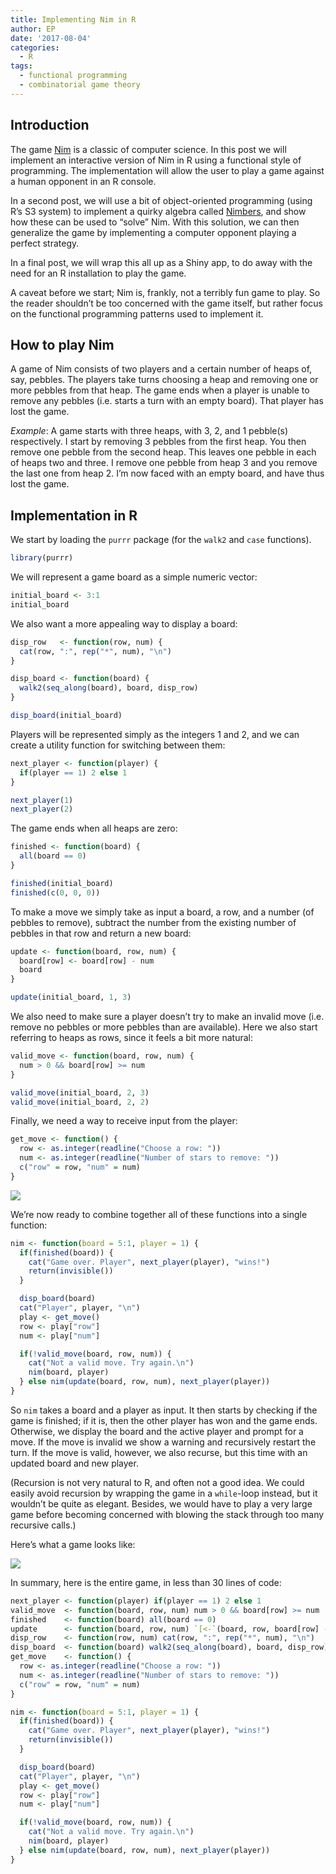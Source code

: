 ```yaml
---
title: Implementing Nim in R
author: EP
date: '2017-08-04'
categories:
  - R
tags:
  - functional programming
  - combinatorial game theory
---
```


## Introduction

The game [Nim](https://en.wikipedia.org/wiki/Nim) is a classic of computer
science. In this post we will implement an interactive version of Nim in R using
a functional style of programming. The implementation will allow the user to
play a game against a human opponent in an R console.

In a second post, we will use a bit of object-oriented programming (using R's S3
system) to implement a quirky algebra called
[Nimbers](https://en.wikipedia.org/wiki/Nimber), and show how these can be used
to "solve" Nim. With this solution, we can then generalize the game by 
implementing a computer opponent playing a perfect strategy.

In a final post, we will wrap this all up as a Shiny app, to do away with the
need for an R installation to play the game.

A caveat before we start; Nim is, frankly, not a terribly fun game to play. So
the reader shouldn't be too concerned with the game itself, but rather focus on
the functional programming patterns used to implement it.

## How to play Nim

A game of Nim consists of two players and a certain number of heaps of, say,
pebbles. The players take turns choosing a heap and removing one or more pebbles
from that heap. The game ends when a player is unable to remove any pebbles
(i.e. starts a turn with an empty board). That player has lost the game.

*Example*: A game starts with three heaps, with 3, 2, and 1 pebble(s)
respectively. I start by removing 3 pebbles from the first heap. You then remove
one pebble from the second heap. This leaves one pebble in each of heaps two and
three. I remove one pebble from heap 3 and you remove the last one from heap 2.
I'm now faced with an empty board, and have thus lost the game.

## Implementation in R

We start by loading the `purrr` package (for the `walk2` and `case` functions).

```r
library(purrr)
```

We will represent a game board as a simple numeric vector:

```r
initial_board <- 3:1
initial_board
```

We also want a more appealing way to display a board:

```r
disp_row   <- function(row, num) {
  cat(row, ":", rep("*", num), "\n")
}

disp_board <- function(board) {
  walk2(seq_along(board), board, disp_row)
}

disp_board(initial_board)
```

Players will be represented simply as the integers 1 and 2, and we can create a 
utility function for switching between them:

```r
next_player <- function(player) {
  if(player == 1) 2 else 1
}

next_player(1)
next_player(2)
```

The game ends when all heaps are zero:

```r
finished <- function(board) {
  all(board == 0)
}

finished(initial_board)
finished(c(0, 0, 0))
```

To make a move we simply take as input a board, a row, and a number (of pebbles
to remove), subtract the number from the existing number of pebbles in that row
and return a new board:

```r
update <- function(board, row, num) {
  board[row] <- board[row] - num
  board
}

update(initial_board, 1, 3)
```

We also need to make sure a player doesn't try to make an invalid move (i.e.
remove no pebbles or more pebbles than are available). Here we also start
referring to heaps as rows, since it feels a bit more natural:

```r
valid_move <- function(board, row, num) {
  num > 0 && board[row] >= num
}

valid_move(initial_board, 2, 3)
valid_move(initial_board, 2, 2)
```

Finally, we need a way to receive input from the player:

```r
get_move <- function() {
  row <- as.integer(readline("Choose a row: "))
  num <- as.integer(readline("Number of stars to remove: "))
  c("row" = row, "num" = num)
}
```

![](/post/nim/get_move.png)

We're now ready to combine together all of these functions into a single
function:

```r
nim <- function(board = 5:1, player = 1) {
  if(finished(board)) {
    cat("Game over. Player", next_player(player), "wins!")
    return(invisible())
  }

  disp_board(board)
  cat("Player", player, "\n")
  play <- get_move()
  row <- play["row"]
  num <- play["num"]

  if(!valid_move(board, row, num)) {
    cat("Not a valid move. Try again.\n")
    nim(board, player)
  } else nim(update(board, row, num), next_player(player))
}
```

So `nim` takes a board and a player as input. It then starts by checking if the 
game is finished; if it is, then the other player has won and the game ends.
Otherwise, we display the board and the active player and prompt for a move. If
the move is invalid we show a warning and recursively restart the turn. If the
move is valid, however, we also recurse, but this time with an updated board and
new player.

(Recursion is not very natural to R, and often not a good idea. We could easily 
avoid recursion by wrapping the game in a `while`-loop instead, but it wouldn't 
be quite as elegant. Besides, we would have to play a very large game before
becoming concerned with blowing the stack through too many recursive calls.)

Here's what a game looks like:

![](/post/nim/nim.gif)

In summary, here is the entire game, in less than 30 lines of code:

```r
next_player <- function(player) if(player == 1) 2 else 1
valid_move  <- function(board, row, num) num > 0 && board[row] >= num
finished    <- function(board) all(board == 0)
update      <- function(board, row, num) `[<-`(board, row, board[row] - num)
disp_row    <- function(row, num) cat(row, ":", rep("*", num), "\n")
disp_board  <- function(board) walk2(seq_along(board), board, disp_row)
get_move    <- function() {
  row <- as.integer(readline("Choose a row: "))
  num <- as.integer(readline("Number of stars to remove: "))
  c("row" = row, "num" = num)
}

nim <- function(board = 5:1, player = 1) {
  if(finished(board)) {
    cat("Game over. Player", next_player(player), "wins!")
    return(invisible())
  }

  disp_board(board)
  cat("Player", player, "\n")
  play <- get_move()
  row <- play["row"]
  num <- play["num"]

  if(!valid_move(board, row, num)) {
    cat("Not a valid move. Try again.\n")
    nim(board, player)
  } else nim(update(board, row, num), next_player(player))
}
```
